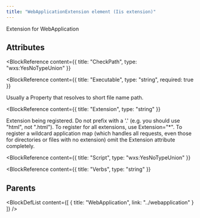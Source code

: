 ```yaml
---
title: "WebApplicationExtension element (Iis extension)"
---
```



Extension for WebApplication


## Attributes

<BlockWrapper>

  <BlockReference
    content={{
      title: "CheckPath",
      type: "wxs:YesNoTypeUnion"
    }}
  >
  
  </BlockReference>

  <BlockReference
    content={{
      title: "Executable",
      type: "string",
      required: true
    }}
  >
  Usually a Property that resolves to short file name path.
  </BlockReference>

  <BlockReference
    content={{
      title: "Extension",
      type: "string"
    }}
  >
  Extension being registered. Do not prefix with a '.' (e.g. you should use "html", not ".html").
   To register for all extensions, use Extension="*". To register a wildcard application map (which
   handles all requests, even those for directories or files with no extension) omit the Extension
   attribute completely.
  </BlockReference>

  <BlockReference
    content={{
      title: "Script",
      type: "wxs:YesNoTypeUnion"
    }}
  >
  
  </BlockReference>

  <BlockReference
    content={{
      title: "Verbs",
      type: "string"
    }}
  >
  
  </BlockReference>

</BlockWrapper>


## Parents

<BlockDefList content={[
    {
      title: "WebApplication",
      link: "../webapplication"
    }
  ]}
/>